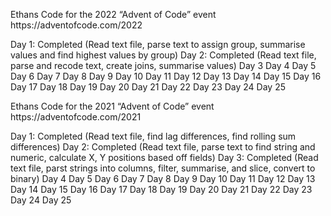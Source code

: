 Ethans Code for the 2022 "Advent of Code" event 
https://adventofcode.com/2022

Day 1: Completed 
(Read text file, parse text to assign group, summarise values and find highest values by group)
Day 2: Completed
(Read text file, parse and recode text, create joins, summarise values)
Day 3
Day 4
Day 5
Day 6
Day 7
Day 8
Day 9
Day 10
Day 11
Day 12
Day 13
Day 14
Day 15
Day 16
Day 17
Day 18
Day 19
Day 20
Day 21
Day 22
Day 23
Day 24
Day 25

Ethans Code for the 2021 "Advent of Code" event 
https://adventofcode.com/2021

Day 1: Completed 
(Read text file, find lag differences, find rolling sum differences)
Day 2: Completed
(Read text file, parse text to find string and numeric, calculate X, Y positions based off fields)
Day 3: Completed
(Read text file, parst strings into columns, filter, summarise, and slice, convert to binary)
Day 4
Day 5
Day 6
Day 7
Day 8
Day 9
Day 10
Day 11
Day 12
Day 13
Day 14
Day 15
Day 16
Day 17
Day 18
Day 19
Day 20
Day 21
Day 22
Day 23
Day 24
Day 25
